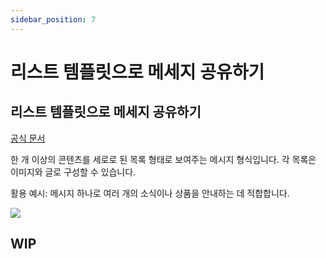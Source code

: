 ```yaml
---
sidebar_position: 7
---
```


# 리스트 템플릿으로 메세지 공유하기
## 리스트 템플릿으로 메세지 공유하기

[공식 문서](https://developers.kakao.com/docs/latest/ko/message/android-link#create-message)

한 개 이상의 콘텐츠를 세로로 된 목록 형태로 보여주는 메시지 형식입니다. 각 목록은 이미지와 글로 구성할 수 있습니다.

활용 예시: 메시지 하나로 여러 개의 소식이나 상품을 안내하는 데 적합합니다.

![](https://raw.githubusercontent.com/mym0404/image-archive/master/202404220337407.webp)

## WIP